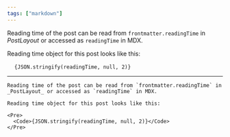 ```yaml
---
tags: ["markdown"]
---
```


Reading time of the post can be read from `frontmatter.readingTime` in
_PostLayout_ or accessed as `readingTime` in MDX.

Reading time object for this post looks like this:

<Pre>
  <Code>{JSON.stringify(readingTime, null, 2)}</Code>
</Pre>

---

```mdx
Reading time of the post can be read from `frontmatter.readingTime` in
_PostLayout_ or accessed as `readingTime` in MDX.

Reading time object for this post looks like this:

<Pre>
  <Code>{JSON.stringify(readingTime, null, 2)}</Code>
</Pre>
```
